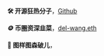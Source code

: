 
<BaseImage src={banner.src} />

**🛠 开源狂热分子**，[Github](https://github.com/idootop)

**🪙 币圈资深韭菜**，[del-wang.eth](https://crypto-me-sand.vercel.app/)

**🌱 图样图森破儿**， <MyAge />

<BaseImage src={wechat.src} alt="扫码向我留言，hello@xbox.work" size="200px" />
